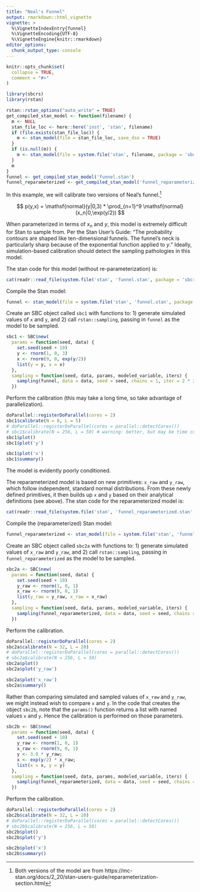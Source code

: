 ```yaml
---
title: "Neal's Funnel"
output: rmarkdown::html_vignette
vignette: >
  %\VignetteIndexEntry{funnel}
  %\VignetteEncoding{UTF-8}
  %\VignetteEngine{knitr::rmarkdown}
editor_options: 
  chunk_output_type: console
---
```


```r
knitr::opts_chunk$set(
  collapse = TRUE,
  comment = "#>"
)
```


```r
library(sbcrs)
library(rstan)
```


```r
rstan::rstan_options("auto_write" = TRUE)
get_compiled_stan_model <- function(filename) {
  m <- NULL
  stan_file_loc <- here::here('inst', 'stan', filename)
  if (file.exists(stan_file_loc)) {
    m <- stan_model(file = stan_file_loc, save_dso = TRUE)
  }
  if (is.null(m)) {
    m <- stan_model(file = system.file('stan', filename, package = 'sbcrs'))
  }
  m
}
funnel <- get_compiled_stan_model('funnel.stan')
funnel_reparameterized <- get_compiled_stan_model('funnel_reparameterized.stan')
```

In this example, we will calibrate two versions of Neal's funnel.[^1] 

[^1]: Both versions of the model are from https://mc-stan.org/docs/2_20/stan-users-guide/reparameterization-section.html

$$
p(y,x) = \mathsf{normal}(y|0,3) * \prod_{n=1}^9 \mathsf{normal}(x_n|0,\exp(y/2))
$$

When parameterized in terms of $x_n$ and $y$, this model is extremely difficult for Stan to sample from. Per the Stan User's Guide: "The probability contours are shaped like ten-dimensional funnels. The funnel’s neck is particularly sharp because of the exponential function applied to  $y$." Ideally, simulation-based calibration should detect the sampling pathologies in this model.

The stan code for this model (without re-parameterization) is:

```r
cat(readr::read_file(system.file('stan', 'funnel.stan', package = 'sbcrs')))
```

Compile the Stan model:

```r
funnel <- stan_model(file = system.file('stan', 'funnel.stan', package = 'sbcrs'))
```

Create an SBC object called `sbc1` with functions to: 1) generate simulated values of `x` and `y`, and 2) call `rstan::sampling`, passing in `funnel` as the model to be sampled.

```r
sbc1 <- SBC$new(
  params = function(seed, data) {
    set.seed(seed + 10)
    y <- rnorm(1, 0, 3)
    x <- rnorm(9, 0, exp(y/2))
    list(y = y, x = x)
  }, 
  sampling = function(seed, data, params, modeled_variable, iters) {
    sampling(funnel, data = data, seed = seed, chains = 1, iter = 2 * iters, warmup = iters)
  })
```

Perform the calibration (this may take a long time, so take advantage of parallelization).

```r
doParallel::registerDoParallel(cores = 2)
sbc1$calibrate(N = 8, L = 5)
# doParallel::registerDoParallel(cores = parallel::detectCores())
# sbc1$calibrate(N = 256, L = 50) # warning: better, but may be time consuming!
sbc1$plot()
sbc1$plot('y')
```
```r
sbc1$plot('x')
sbc1$summary()
```

The model is evidently poorly conditioned.

The reparameterized model is based on new primitives: `x_raw` and `y_raw`, which follow independent, standard normal distributions. From these newly defined primitives, it then builds up `x` and `y` based on their analytical definitions (see above). The stan code for the reparameterized model is:

```r
cat(readr::read_file(system.file('stan', 'funnel_reparameterized.stan', package = 'sbcrs')))
```

Compile the (reparameterized) Stan model:

```r
funnel_reparameterized <- stan_model(file = system.file('stan', 'funnel_reparameterized.stan', package = 'sbcrs'))
```

Create an SBC object called `sbc2a` with functions to: 1) generate simulated values of `x_raw` and `y_raw`, and 2) call `rstan::sampling`, passing in `funnel_reparameterized` as the model to be sampled.

```r
sbc2a <- SBC$new(
  params = function(seed, data) {
    set.seed(seed + 10)
    y_raw <- rnorm(1, 0, 1)
    x_raw <- rnorm(9, 0, 1)
    list(y_raw = y_raw, x_raw = x_raw)
  }, 
  sampling = function(seed, data, params, modeled_variable, iters) {
    sampling(funnel_reparameterized, data = data, seed = seed, chains = 1, iter = 2 * iters, warmup = iters)
  })
```

Perform the calibration.

```r
doParallel::registerDoParallel(cores = 2)
sbc2a$calibrate(N = 32, L = 20)
# doParallel::registerDoParallel(cores = parallel::detectCores())
# sbc2a$calibrate(N = 256, L = 50)
sbc2a$plot()
sbc2a$plot('y_raw')
```
```r
sbc2a$plot('x_raw')
sbc2a$summary()
```

Rather than comparing simulated and sampled values of `x_raw` and `y_raw`, we might instead wish to compare `x` and `y`. In the code that creates the object `sbc2b`, note that the `params()` function returns a list with named values `x` and `y`. Hence the calibration is performed on those parameters.

```r
sbc2b <- SBC$new(
  params = function(seed, data) {
    set.seed(seed + 10)
    y_raw <- rnorm(1, 0, 1)
    x_raw <- rnorm(9, 0, 1)
    y <- 3.0 * y_raw;
    x <- exp(y/2) * x_raw;
    list(x = x, y = y)
  }, 
  sampling = function(seed, data, params, modeled_variable, iters) {
    sampling(funnel_reparameterized, data = data, seed = seed, chains = 1, iter = 2 * iters, warmup = iters)
  })
```

Perform the calibration.

```r
doParallel::registerDoParallel(cores = 2)
sbc2b$calibrate(N = 32, L = 20)
# doParallel::registerDoParallel(cores = parallel::detectCores())
# sbc2b$calibrate(N = 256, L = 50)
sbc2b$plot()
sbc2b$plot('y')
```
```r
sbc2b$plot('x')
sbc2b$summary()
```


